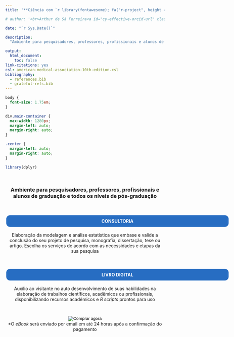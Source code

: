 ```yaml
---
title: '**Ciência com `r library(fontawesome); fa("r-project", height = "1.5em", width = "1.5em", fill = "steelblue", margin_right = "0.1em")`** | Consultoria'

# author: '<br>Arthur de Sá Ferreira<a id="cy-effective-orcid-url" class="underline" href="https://orcid.org/0000-0001-7014-2002" target="orcid.widget" rel="me noopener noreferrer" style="vertical-align: top"><br><img src="https://orcid.org/sites/default/files/images/orcid_16x16.png" style="width: 1em; margin-inline-start: 0.0em" alt="ORCID iD icon"/> https://orcid.org/0000-0001-7014-2002 </a> <br>'

date: "`r Sys.Date()`"

description:
  "Ambiente para pesquisadores, professores, profissionais e alunos de todos os níveis professores, profissionais e alunos de todos os níveis de graduação e pós-graduação"

output:
  html_document:
    toc: false
link-citations: yes
csl: american-medical-association-10th-edition.csl
bibliography:
  - references.bib
  - grateful-refs.bib
---
```


```css
body {
  font-size: 1.75em;
}

div.main-container {
  max-width: 1280px;
  margin-left: auto;
  margin-right: auto;
}

.center {
  margin-left: auto;
  margin-right: auto;
}
```

```r
library(dplyr)
```

<!--script for blue text blocks of R code tips-->

```{=html}
<style>
div.blue { background-color:#e6f0ff; border-radius: 10px; padding: 20px; }
</style>
```

<center>

<br>

### **Ambiente para pesquisadores, professores, profissionais e alunos de graduação e todos os níveis de pós-graduação**

<br>

<a style="font-size:1em;border-width:3px;border-style: solid; border-color:white; border-radius:15px; padding: 10px 100px 10px 100px; background-color:#276DC2; text-decoration:none; color:white; width: 100%; display: block;" href="servicos.html"><b>CONSULTORIA</b></a>

Elaboração da modelagem e análise estatística que embase e valide a conclusão do seu projeto de pesquisa, monografia, dissertação, tese ou artigo. Escolha os serviços de acordo com as necessidades e etapas da sua pesquisa

<br>

<a style="font-size:1em;border-width:3px;border-style: solid; border-color:white; border-radius:15px; padding: 10px 100px 10px 100px; background-color:#276DC2; text-decoration:none; color:white; width: 100%; display: block;" href="https://ferreiraas.github.io/Ciencia-com-R/"><b>LIVRO DIGITAL</b></a>

Auxílio ao visitante no auto desenvolvimento de suas habilidades na elaboração de trabalhos científicos, acadêmicos ou profissionais, disponibilizando recursos acadêmicos e *R scripts* prontos para uso

</center>

<br>

<form style="text-align:center; action="https://www.paypal.com/cgi-bin/webscr" method="post" target="_top">
  <input type="hidden" name="cmd" value="_s-xclick" />
  <input type="hidden" name="hosted_button_id" value="CK74VRSAX8AKG" />
  <input type="hidden" name="currency_code" value="BRL" />
  <input style="border:0; border-width:0px;" type="image" src="https://www.paypalobjects.com/pt_BR/i/btn/btn_buynow_SM.gif" border="0" name="submit" title="O PayPal é a forma fácil e segura de pagar suas compras on-line." alt="Comprar agora" />
<center>*O <i>eBook</i> será enviado por email em até 24 horas após a confirmação do pagamento</center>
</form>

<br>
